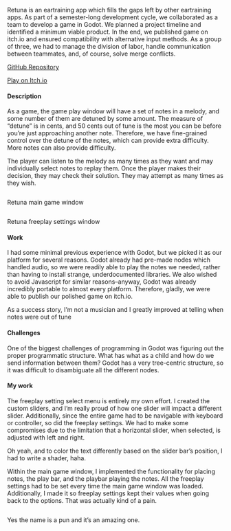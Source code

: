 <!-- Something

more more more! -->

::::::{.grid}

:::{.g-col-10 .g-start-2}

Retuna is an eartraining app which fills the gaps left by other eartraining apps. As part of a semester-long development cycle, we collaborated as a team to develop a game in Godot. We planned a project timeline and identified a minimum viable product. In the end, we published game on itch.io and ensured compatibility with alternative input methods. As a group of three, we had to manage the division of labor, handle communication between teammates, and, of course, solve merge conflicts. 

[GitHub  Repository <i class="bi bi-github"></i>](https://github.com/Sniggiho/COMP225-Reluna)

[Play on Itch.io <i class="bi bi-dpad-fill"></i>](https://sniggiho.itch.io/retuna)

#### Description

As a game, the game play window will have a set of notes in a melody, and some number of them are detuned by some amount. The measure of "detune" is in cents, and 50 cents out of tune is the most you can be before you're just approaching another note. Therefore, we have fine-grained control over the detune of the notes, which can provide extra difficulty. More notes can also provide difficulty.

The player can listen to the melody as many times as they want and may individually select notes to replay them. Once the player makes their decision, they may check their solution. They may attempt as many times as they wish.

:::{#fig-retuna-game-window}

<embed src=res/retuna0.png width=90%> </embed>

Retuna main game window

:::

:::{#fig-retuna-freeplay-settings}

<embed src=res/retuna1.png width=90%> </embed>

Retuna freeplay settings window

:::

#### Work

I had some minimal previous experience with Godot, but we picked it as our platform for several reasons. Godot already had pre-made nodes which handled audio, so we were readily able to play the notes we needed, rather than having to install strange, underdocumented libraries. We also wished to avoid Javascript for similar reasons--anyway, Godot was already incredibly portable to almost every platform. Therefore, gladly, we were able to publish our polished game on itch.io.


As a success story, I'm not a musician and I greatly improved at telling when notes were out of tune

#### Challenges

One of the biggest challenges of programming in Godot was figuring out the proper programmatic structure. What has what as a child and how do we send information between them? Godot has a very tree-centric structure, so it was difficult to disambiguate all the different nodes. 

#### My work

The freeplay setting select menu is entirely my own effort. I created the custom sliders, and I'm really proud of how one slider will impact a different slider. Additionally, since the entire game had to be navigable with keyboard or controller, so did the freeplay settings. We had to make some compromises due to the limitation that a horizontal slider, when selected, is adjusted with left and right. 

Oh yeah, and to color the text differently based on the slider bar's position, I had to write a shader, haha.

Within the main game window, I implemented the functionality for placing notes, the play bar, and the playbar playing the notes. All the freeplay settings had to be set every time the main game window was loaded. Additionally, I made it so freeplay settings kept their values when going back to the options. That was actually kind of a pain. 

:::{#fig-retuna-credits}

<embed src=res/retuna2.png width = 55%> </embed>

Yes the name is a pun and it's an amazing one. 

:::

:::

::::::